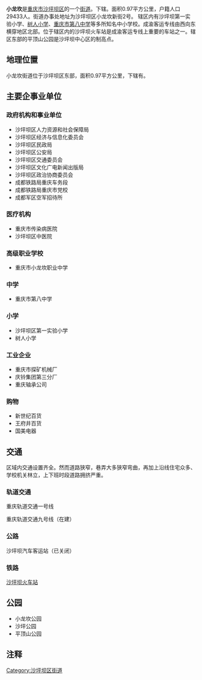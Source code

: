 {{中国乡级行政区|50/01/06/001/000}}
'''小龙坎'''是[[重庆市|重庆市]][[沙坪坝区|沙坪坝区]]的一个[[街道_(行政区划)|街道]]。下辖{{PRC admin/children|50/01/06/001/000}}。面积0.97平方公里，户籍人口29433人。街道办事处地址为沙坪坝区小龙坎新街2号。
辖区内有沙坪坝第一实验小学、[[树人小学|树人小学]]、[[重庆市第八中学|重庆市第八中学]]等多所知名中小学校。成渝客运专线由西向东横穿地区北部。位于辖区内的沙坪坝火车站是成渝客运专线上重要的车站之一。辖区东部的平顶山公园是沙坪坝中心区的制高点。

== 地理位置 ==

小龙坎街道位于沙坪坝区东部，面积0.97平方公里，下辖有{{PRC admin/children|50/01/06/001/000}}。

== 主要企事业单位 ==
=== 政府机构和事业单位 ===
* 沙坪坝区人力资源和社会保障局
* 沙坪坝区经济与信息化委员会
* 沙坪坝区民政局
* 沙坪坝区公安局
* 沙坪坝区交通委员会
* 沙坪坝区文化广电新闻出版局
* 沙坪坝区政治协商委员会
* 成都铁路局重庆车务段
* 成都铁路局重庆市党校
* 成都军区空军招待所
=== 医疗机构 ===
* 重庆市传染病医院
* 沙坪坝区中医院
=== 高级职业学校 ===
* 重庆市小龙坎职业中学
=== 中学 ===
* 重庆市第八中学

=== 小学 ===
* 沙坪坝区第一实验小学
* 树人小学

=== 工业企业 ===
* 重庆市探矿机械厂
* 庆铃集团第三分厂
* 重庆轴承公司
===  购物 ===
* 新世纪百货
* 王府井百货
* 国美电器

== 交通 ==
区域内交通设置齐全。然而道路狭窄，巷弄大多狭窄弯曲，再加上沿线住宅众多、学校机关林立，上下班时段道路拥挤严重。
=== 轨道交通 ===
重庆轨道交通一号线

重庆轨道交通九号线（在建）

=== 公路 ===
沙坪坝汽车客运站（已关闭）
=== 铁路 ===
[[沙坪坝站|沙坪坝火车站]]

== 公园 ==
* 小龙坎公园
* 沙坪公园
* 平顶山公园

== 注释 ==

{{Reflist|2}}

{{沙坪坝区行政区划}}

[[Category:沙坪坝区街道|Category:沙坪坝区街道]]